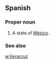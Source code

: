 ==Spanish==

===Proper noun===
{{es-proper noun}}

# A state of [[México]].

===See also===
[[w:Veracruz]]